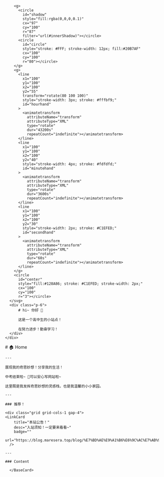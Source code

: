 
<BaseLayout PageID="home">
  <BaseCard title="home">
    <div class="flex">
      <svg width="200" height="200" class="clock">
        <filter id="innerShadow" x="-20%" y="-20%" width="140%" height="140%">
          <feGaussianBlur in="SourceGraphic" stdDeviation="3" result="blur"
          ></feGaussianBlur>
          <feOffset in="blur" dx="2.5" dy="2.5"></feOffset>
        </filter>

        <g>
          <circle
            id="shadow"
            style="fill:rgba(0,0,0,0.1)"
            cx="97"
            cy="100"
            r="87"
            filter="url(#innerShadow)"></circle>
          <circle
            id="circle"
            style="stroke: #FFF; stroke-width: 12px; fill:#20B7AF"
            cx="100"
            cy="100"
            r="80"></circle>
        </g>
        <g>
          <line
            x1="100"
            y1="100"
            x2="100"
            y2="55"
            transform="rotate(80 100 100)"
            style="stroke-width: 3px; stroke: #fffbf9;"
            id="hourhand"
          >
            <animatetransform
              attributeName="transform"
              attributeType="XML"
              type="rotate"
              dur="43200s"
              repeatCount="indefinite"></animatetransform>
          </line>
          <line
            x1="100"
            y1="100"
            x2="100"
            y2="40"
            style="stroke-width: 4px; stroke: #fdfdfd;"
            id="minutehand"
          >
            <animatetransform
              attributeName="transform"
              attributeType="XML"
              type="rotate"
              dur="3600s"
              repeatCount="indefinite"></animatetransform>
          </line>
          <line
            x1="100"
            y1="100"
            x2="100"
            y2="30"
            style="stroke-width: 2px; stroke: #C1EFED;"
            id="secondhand"
          >
            <animatetransform
              attributeName="transform"
              attributeType="XML"
              type="rotate"
              dur="60s"
              repeatCount="indefinite"></animatetransform>
          </line>
        </g>
        <circle
          id="center"
          style="fill:#128A86; stroke: #C1EFED; stroke-width: 2px;"
          cx="100"
          cy="100"
          r="3"></circle>
      </svg>
      <div class="p-6">
          # hi~ 你好 👋

          这是一个高中生的小站点！

          在努力进步！勤奋学习！
      </div>
    </div>
  </BaseCard>

  <BaseCard title="home" image="">
    # 🏠 Home

    ---

    展现我的奇思妙想！分享我的生活！

    中考结束啦~ 🍎可以安心写网站啦~

    这里既是我发挥奇思妙想的灵感栈，也是我温馨的小小家园。

    ---

    ### 推荐！

    <div class="grid grid-cols-1 gap-4">
    <LinkCard
        title="本站公告！"
        desc="入站须知！一定要来看看~"
        badge=""
        url="https://blog.maresera.top/blog/%E7%BD%AE%E9%A1%B6%E6%9C%AC%E7%AB%99%E5%85%AC%E5%91%8A"
      />
   </div>


    ---

    ### Content

  <div class="grid grid-cols-2 gap-4">
    <LinkCard
        title="博客"
        desc="我的奇思妙想"
        badge=""
        url="https://blog.maresera.top/blog"
      />
    <LinkCard
        title="关于"
        desc="关于我/本站"
        badge=""
        url="https://blog.maresera.top/about"
      />
      <LinkCard
        title="项目"
        desc="我天马行空的实现"
        badge=""
        url="https://blog.maresera.top/project"
      />
      <LinkCard
        title="友链"
        desc="那些人，那些事"
        badge=""
        url="https://blog.maresera.top/friend"
      />
  </div>

      </BaseCard>
</BaseLayout>